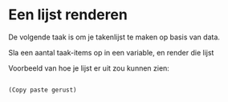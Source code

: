 

# Een lijst renderen

De volgende taak is om je takenlijst te maken op basis van data.

Sla een aantal taak-items op in een variable, en render die lijst

Voorbeeld van hoe je lijst er uit zou kunnen zien:

<Code code={exampleList} />
(Copy paste gerust)
